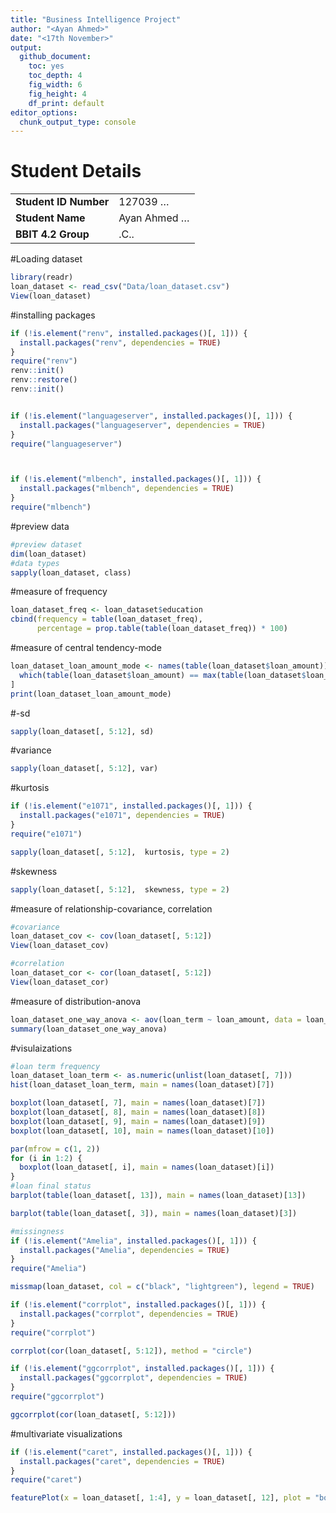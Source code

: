 ---
title: "Business Intelligence Project"
author: "<Ayan Ahmed>"
date: "<17th November>"
output:
  github_document: 
    toc: yes
    toc_depth: 4
    fig_width: 6
    fig_height: 4
    df_print: default
editor_options:
  chunk_output_type: console
---

# Student Details

|                                              |     |
|----------------------------------------------|-----|
| **Student ID Number**                        |127039 ... |
| **Student Name**                             |Ayan Ahmed ... |
| **BBIT 4.2 Group**                           | .C.. |

#Loading dataset 
```{r}
library(readr)
loan_dataset <- read_csv("Data/loan_dataset.csv")
View(loan_dataset)

```

#installing packages 
```{r}
if (!is.element("renv", installed.packages()[, 1])) {
  install.packages("renv", dependencies = TRUE)
}
require("renv")
renv::init()
renv::restore()
renv::init()


if (!is.element("languageserver", installed.packages()[, 1])) {
  install.packages("languageserver", dependencies = TRUE)
}
require("languageserver")



if (!is.element("mlbench", installed.packages()[, 1])) {
  install.packages("mlbench", dependencies = TRUE)
}
require("mlbench")
```


#preview data
```{r}
#preview dataset 
dim(loan_dataset)
#data types
sapply(loan_dataset, class)
```

#measure of frequency
```{r}
loan_dataset_freq <- loan_dataset$education
cbind(frequency = table(loan_dataset_freq),
      percentage = prop.table(table(loan_dataset_freq)) * 100)
```

#measure of central tendency-mode
```{r}

loan_dataset_loan_amount_mode <- names(table(loan_dataset$loan_amount))[
  which(table(loan_dataset$loan_amount) == max(table(loan_dataset$loan_amount)))
]
print(loan_dataset_loan_amount_mode)

```

#-sd
```{r}
sapply(loan_dataset[, 5:12], sd)
```

#variance 
```{r}
sapply(loan_dataset[, 5:12], var)
```

#kurtosis
```{r}
if (!is.element("e1071", installed.packages()[, 1])) {
  install.packages("e1071", dependencies = TRUE)
}
require("e1071")

sapply(loan_dataset[, 5:12],  kurtosis, type = 2)
```

#skewness
```{r}
sapply(loan_dataset[, 5:12],  skewness, type = 2)
```

#measure of relationship-covariance, correlation
```{r}
#covariance
loan_dataset_cov <- cov(loan_dataset[, 5:12])
View(loan_dataset_cov)

#correlation 
loan_dataset_cor <- cor(loan_dataset[, 5:12])
View(loan_dataset_cor)

```

#measure of distribution-anova
```{r}
loan_dataset_one_way_anova <- aov(loan_term ~ loan_amount, data = loan_dataset)
summary(loan_dataset_one_way_anova)

```

#visulaizations
```{r}
#loan term frequency
loan_dataset_loan_term <- as.numeric(unlist(loan_dataset[, 7]))
hist(loan_dataset_loan_term, main = names(loan_dataset)[7])

boxplot(loan_dataset[, 7], main = names(loan_dataset)[7])
boxplot(loan_dataset[, 8], main = names(loan_dataset)[8])
boxplot(loan_dataset[, 9], main = names(loan_dataset)[9])
boxplot(loan_dataset[, 10], main = names(loan_dataset)[10])

par(mfrow = c(1, 2))
for (i in 1:2) {
  boxplot(loan_dataset[, i], main = names(loan_dataset)[i])
}
#loan final status 
barplot(table(loan_dataset[, 13]), main = names(loan_dataset)[13])

barplot(table(loan_dataset[, 3]), main = names(loan_dataset)[3])

#missingness
if (!is.element("Amelia", installed.packages()[, 1])) {
  install.packages("Amelia", dependencies = TRUE)
}
require("Amelia")

missmap(loan_dataset, col = c("black", "lightgreen"), legend = TRUE)

if (!is.element("corrplot", installed.packages()[, 1])) {
  install.packages("corrplot", dependencies = TRUE)
}
require("corrplot")

corrplot(cor(loan_dataset[, 5:12]), method = "circle")

if (!is.element("ggcorrplot", installed.packages()[, 1])) {
  install.packages("ggcorrplot", dependencies = TRUE)
}
require("ggcorrplot")

ggcorrplot(cor(loan_dataset[, 5:12]))
```

#multivariate visualizations 
```{r}
if (!is.element("caret", installed.packages()[, 1])) {
  install.packages("caret", dependencies = TRUE)
}
require("caret")

featurePlot(x = loan_dataset[, 1:4], y = loan_dataset[, 12], plot = "box")
```


